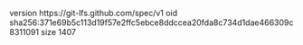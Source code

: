 version https://git-lfs.github.com/spec/v1
oid sha256:371e69b5c113d19f57e2ffc5ebce8ddccea20fda8c734d1dae466309c8311091
size 1407
